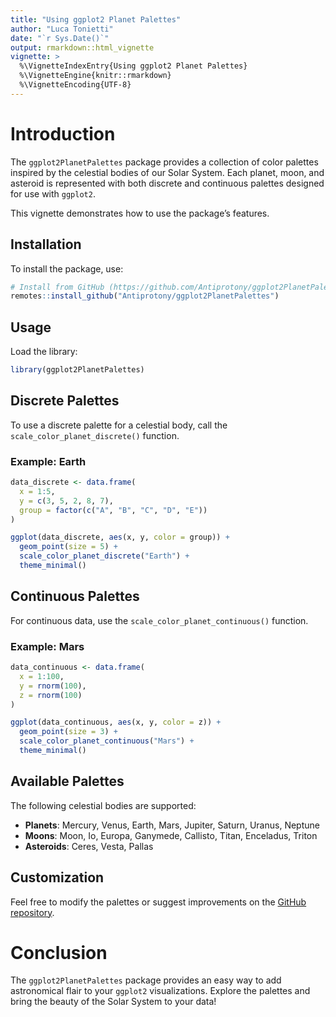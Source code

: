 ```yaml
---
title: "Using ggplot2 Planet Palettes"
author: "Luca Tonietti"
date: "`r Sys.Date()`"
output: rmarkdown::html_vignette
vignette: >
  %\VignetteIndexEntry{Using ggplot2 Planet Palettes}
  %\VignetteEngine{knitr::rmarkdown}
  %\VignetteEncoding{UTF-8}
---
```


# Introduction

The `ggplot2PlanetPalettes` package provides a collection of color palettes inspired by the celestial bodies of our Solar System. Each planet, moon, and asteroid is represented with both discrete and continuous palettes designed for use with `ggplot2`.

This vignette demonstrates how to use the package's features.

## Installation

To install the package, use:

```r
# Install from GitHub (https://github.com/Antiprotony/ggplot2PlanetPalettes)
remotes::install_github("Antiprotony/ggplot2PlanetPalettes")
```

## Usage

Load the library:

```r
library(ggplot2PlanetPalettes)
```

## Discrete Palettes

To use a discrete palette for a celestial body, call the `scale_color_planet_discrete()` function.

### Example: Earth

```r
data_discrete <- data.frame(
  x = 1:5,
  y = c(3, 5, 2, 8, 7),
  group = factor(c("A", "B", "C", "D", "E"))
)

ggplot(data_discrete, aes(x, y, color = group)) +
  geom_point(size = 5) +
  scale_color_planet_discrete("Earth") +
  theme_minimal()
```

## Continuous Palettes

For continuous data, use the `scale_color_planet_continuous()` function.

### Example: Mars

```r
data_continuous <- data.frame(
  x = 1:100,
  y = rnorm(100),
  z = rnorm(100)
)

ggplot(data_continuous, aes(x, y, color = z)) +
  geom_point(size = 3) +
  scale_color_planet_continuous("Mars") +
  theme_minimal()
```

## Available Palettes

The following celestial bodies are supported:

- **Planets**: Mercury, Venus, Earth, Mars, Jupiter, Saturn, Uranus, Neptune
- **Moons**: Moon, Io, Europa, Ganymede, Callisto, Titan, Enceladus, Triton
- **Asteroids**: Ceres, Vesta, Pallas

## Customization

Feel free to modify the palettes or suggest improvements on the [GitHub repository](https://github.com/Antiprotony/ggplot2PlanetPalettes).

# Conclusion

The `ggplot2PlanetPalettes` package provides an easy way to add astronomical flair to your `ggplot2` visualizations. Explore the palettes and bring the beauty of the Solar System to your data!
